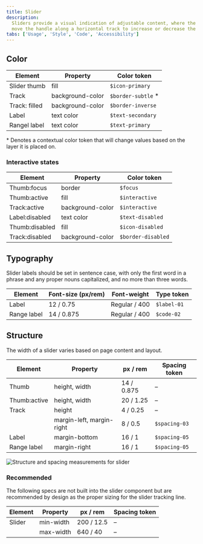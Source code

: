 ```yaml
---
title: Slider
description:
  Sliders provide a visual indication of adjustable content, where the user can
  move the handle along a horizontal track to increase or decrease the value.
tabs: ['Usage', 'Style', 'Code', 'Accessibility']
---
```


## Color

| Element       | Property         | Color token         |
| ------------- | ---------------- | ------------------- |
| Slider thumb  | fill             | `$icon-primary`     |
| Track         | background-color | `$border-subtle` \* |
| Track: filled | background-color | `$border-inverse`   |
| Label         | text color       | `$text-secondary`   |
| Rangel label  | text color       | `$text-primary`     |

<Caption>
  * Denotes a contextual color token that will change values based on the layer
  it is placed on.
</Caption>

### Interactive states

| Element        | Property         | Color token        |
| -------------- | ---------------- | ------------------ |
| Thumb:focus    | border           | `$focus`           |
| Thumb:active   | fill             | `$interactive`     |
| Track:active   | background-color | `$interactive`     |
| Label:disabled | text color       | `$text-disabled`   |
| Thumb:disabled | fill             | `$icon-disabled`   |
| Track:disabled | background-color | `$border-disabled` |

## Typography

Slider labels should be set in sentence case, with only the first word in a
phrase and any proper nouns capitalized, and no more than three words.

| Element     | Font-size (px/rem) | Font-weight   | Type token  |
| ----------- | ------------------ | ------------- | ----------- |
| Label       | 12 / 0.75          | Regular / 400 | `$label-01` |
| Range label | 14 / 0.875         | Regular / 400 | `$code-02`  |

## Structure

The width of a slider varies based on page content and layout.

| Element      | Property                  | px / rem   | Spacing token |
| ------------ | ------------------------- | ---------- | ------------- |
| Thumb        | height, width             | 14 / 0.875 | –             |
| Thumb:active | height, width             | 20 / 1.25  | –             |
| Track        | height                    | 4 / 0.25   | –             |
|              | margin-left, margin-right | 8 / 0.5    | `$spacing-03` |
| Label        | margin-bottom             | 16 / 1     | `$spacing-05` |
| Range label  | margin-right              | 16 / 1     | `$spacing-05` |

<div className="image--fixed">

![Structure and spacing measurements for slider](images/slider-style-1.png)

</div>

### Recommended

The following specs are not built into the slider component but are recommended
by design as the proper sizing for the slider tracking line.

| Element | Property  | px / rem   | Spacing token |
| ------- | --------- | ---------- | ------------- |
| Slider  | min-width | 200 / 12.5 | –             |
|         | max-width | 640 / 40   | –             |

